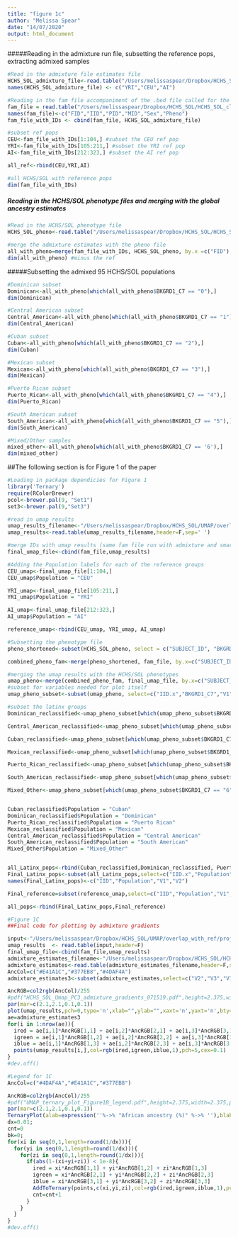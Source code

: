 ```yaml
---
title: "figure 1c"
author: "Melissa Spear"
date: "14/07/2020"
output: html_document
---
```


#####Reading in the admixture run file, subsetting the reference pops, extracting admixed samples 
```r
#Read in the admixture file estimates file 
HCHS_SOL_admixture_file<-read.table("/Users/melissaspear/Dropbox/HCHS_SOL/HCHS_SOL_clean_set_with_Reich_NAM_CEU_YRI_hg19_FINAL_030718_forwardstrand_PRUNED.3.Q", header =F, sep = ' ')
names(HCHS_SOL_admixture_file) <- c("YRI","CEU","AI")

#Reading in the fam file accompaniment of the .bed file called for the admixture run 
fam_file = read.table("/Users/melissaspear/Dropbox/HCHS_SOL/HCHS_SOL_clean_set_with_Reich_NAM_CEU_YRI_hg19_FINAL_030718_forwardstrand_PRUNED.fam", header=F, sep = ' ')
names(fam_file)<-c("FID","IID","PID","MID","Sex","Pheno")
fam_file_with_IDs <- cbind(fam_file, HCHS_SOL_admixture_file)

#subset ref pops
CEU<-fam_file_with_IDs[1:104,] #subset the CEU ref pop
YRI<-fam_file_with_IDs[105:211,] #subset the YRI ref pop
AI<-fam_file_with_IDs[212:323,] #subset the AI ref pop 

all_ref<-rbind(CEU,YRI,AI)

#all HCHS/SOL with reference pops 
dim(fam_file_with_IDs)
```

##### Reading in the HCHS/SOL phenotype files and merging with the global ancestry estimates 
```r
#Read in the HCHS/SOL phenotype file 
HCHS_SOL_pheno<-read.table("/Users/melissaspear/Dropbox/HCHS_SOL/HCHS_SOL_allphenotypes_ALL_samples_new_birthyear.txt", header= T, sep = '\t')

#merge the admixture estimates with the pheno file 
all_with_pheno=merge(fam_file_with_IDs, HCHS_SOL_pheno, by.x =c("FID"), by.y=c("SUBJECT_ID"))
dim(all_with_pheno) #minus the ref
```


#####Subsetting the admixed 95 HCHS/SOL populations 
```r
#Dominican subset 
Dominican<-all_with_pheno[which(all_with_pheno$BKGRD1_C7 == "0"),]
dim(Dominican)
```

```r
#Central American subset
Central_American<-all_with_pheno[which(all_with_pheno$BKGRD1_C7 == "1"),]
dim(Central_American)
```

```r
#Cuban subset
Cuban<-all_with_pheno[which(all_with_pheno$BKGRD1_C7 == "2"),]
dim(Cuban)
```

```r
#Mexican subset 
Mexican<-all_with_pheno[which(all_with_pheno$BKGRD1_C7 == "3"),]
dim(Mexican)
```

```r
#Puerto Rican subset 
Puerto_Rican<-all_with_pheno[which(all_with_pheno$BKGRD1_C7 == "4"),]
dim(Puerto_Rican)
```

```r
#South American subset 
South_American<-all_with_pheno[which(all_with_pheno$BKGRD1_C7 == "5"),]
dim(South_American)
```

```r
#Mixed/Other samples
mixed_other<-all_with_pheno[which(all_with_pheno$BKGRD1_C7 == '6'),]
dim(mixed_other)
```

##The following section is for Figure 1 of the paper 

```r
#Loading in package dependicies for Figure 1
library('Ternary') 
require(RColorBrewer)
pcol<-brewer.pal(9, "Set1")
set3<-brewer.pal(9,"Set3")
```


```r
#read in umap results 
umap_results_filename<-"/Users/melissaspear/Dropbox/HCHS_SOL/UMAP/overlap_with_ref/projections/HCHS_SOL_clean_set_with_Reich_NAM_CEU_YRI_hg19_FINAL_030718_forwardstrand_PRUNED_UMAP_PC3_NC2_NN15_MD0.5_201944194827.txt"
umap_results<-read.table(umap_results_filename,header=F,sep=' ')

#merge IDs with umap results (same fam file run with admixture and smartpca thus why not reading in again) 
final_umap_file<-cbind(fam_file,umap_results)

#Adding the Population labels for each of the reference groups 
CEU_umap<-final_umap_file[1:104,]
CEU_umap$Population = "CEU" 

YRI_umap<-final_umap_file[105:211,]
YRI_umap$Population = "YRI"

AI_umap<-final_umap_file[212:323,]
AI_umap$Population = "AI"

reference_umap<-rbind(CEU_umap, YRI_umap, AI_umap)

#Subsetting the phenotype file
pheno_shortened<-subset(HCHS_SOL_pheno, select = c("SUBJECT_ID", "BKGRD1_C7"))

combined_pheno_fam<-merge(pheno_shortened, fam_file, by.x=c("SUBJECT_ID"), by.y =c("FID"))

#merging the umap results with the HCHS/SOL phenotypes 
umap_pheno<-merge(combined_pheno_fam, final_umap_file, by.x=c("SUBJECT_ID"), by.y =c("FID"))
#subset for variables needed for plot itself 
umap_pheno_subset<-subset(umap_pheno, select=c("IID.x","BKGRD1_C7","V1","V2"))
```



```r
#subset the latinx groups 
Dominican_reclassified<-umap_pheno_subset[which(umap_pheno_subset$BKGRD1_C7 == "0"),]

Central_American_reclassified<-umap_pheno_subset[which(umap_pheno_subset$BKGRD1_C7 == "1"),]

Cuban_reclassified<-umap_pheno_subset[which(umap_pheno_subset$BKGRD1_C7 == "2"),]

Mexican_reclassified<-umap_pheno_subset[which(umap_pheno_subset$BKGRD1_C7 == "3"),]

Puerto_Rican_reclassified<-umap_pheno_subset[which(umap_pheno_subset$BKGRD1_C7 == "4"),]

South_American_reclassified<-umap_pheno_subset[which(umap_pheno_subset$BKGRD1_C7 == "5"),]

Mixed_Other<-umap_pheno_subset[which(umap_pheno_subset$BKGRD1_C7 == "6"),]


Cuban_reclassified$Population = "Cuban"
Dominican_reclassified$Population = "Dominican"
Puerto_Rican_reclassified$Population = "Puerto Rican"
Mexican_reclassified$Population = "Mexican"
Central_American_reclassified$Population = "Central American"
South_American_reclassified$Population = "South American"
Mixed_Other$Population = "Mixed_Other"


all_Latinx_pops<-rbind(Cuban_reclassified,Dominican_reclassified, Puerto_Rican_reclassified, Mexican_reclassified, Central_American_reclassified, South_American_reclassified, Mixed_Other)
Final_Latinx_pops<-subset(all_Latinx_pops,select=c("IID.x","Population","V1","V2"))
names(Final_Latinx_pops)<-c("IID","Population","V1","V2")

Final_reference=subset(reference_umap,select=c("IID","Population","V1","V2"))  

all_pops<-rbind(Final_Latinx_pops,Final_reference)  


```

```r
#Figure 1C 
##Final code for plotting by admixture gradients 

input<-"/Users/melissaspear/Dropbox/HCHS_SOL/UMAP/overlap_with_ref/projections/HCHS_SOL_clean_set_with_Reich_NAM_CEU_YRI_hg19_FINAL_030718_forwardstrand_PRUNED_UMAP_PC3_NC2_NN15_MD0.5_201944194827.txt"
umap_results  <- read.table(input,header=F)
final_umap_file<-cbind(fam_file,umap_results)
admixture_estimates_filename<-"/Users/melissaspear/Dropbox/HCHS_SOL/HCHS_SOL_clean_set_with_Reich_NAM_CEU_YRI_hg19_FINAL_030718_forwardstrand_PRUNED.3.Q"
admixture_estimates<-read.table(admixture_estimates_filename,header=F,sep=" ")
AncCol=c("#E41A1C","#377EB8","#4DAF4A")
admixture_estimates3<-subset(admixture_estimates,select=c("V2","V3","V1"))

AncRGB=col2rgb(AncCol)/255
#pdf("HCHS_SOL_Umap_PC3_admixture_gradients_071519.pdf",height=2.375,width=2.375,pointsize=5)
par(mar=c(2.1,2.1,0.1,0.1))  
plot(umap_results,pch=0,type='n',xlab="",ylab="",xaxt='n',yaxt='n',bty='n')
ae=admixture_estimates3
for(i in 1:nrow(ae)){
  ired = ae[i,1]*AncRGB[1,1] + ae[i,2]*AncRGB[2,1] + ae[i,3]*AncRGB[3,1]
  igreen = ae[i,1]*AncRGB[1,2] + ae[i,2]*AncRGB[2,2] + ae[i,3]*AncRGB[3,2]
  iblue = ae[i,1]*AncRGB[1,3] + ae[i,2]*AncRGB[2,3] + ae[i,3]*AncRGB[3,3]
  points(umap_results[i,],col=rgb(ired,igreen,iblue,1),pch=5,cex=0.1)
}
#dev.off()  
```


```r
#Legend for 1C 
AncCol=c("#4DAF4A","#E41A1C","#377EB8")

AncRGB=col2rgb(AncCol)/255
#pdf("UMAP_ternary_plot_Figure1B_legend.pdf",height=2.375,width=2.375,pointsize=10)
par(mar=c(2.1,2.1,0.1,0.1))
TernaryPlot(alab=expression(''%->% "African ancestry (%)" %->% ''),blab=expression(''%->%"European ancestry (%)" %->% ''),clab=expression(''%<-% "Amerindigenous ancestry (%)" %<-% ''),lab.cex=0.6,axis.cex = 0.5)
dx=0.01;
cnt=0
bk=0;
for(xi in seq(0,1,length=round(1/dx))){
  for(yi in seq(0,1,length=round(1/dx))){
    for(zi in seq(0,1,length=round(1/dx))){
      if(abs(1-(xi+yi+zi)) < 1e-8){
        ired = xi*AncRGB[1,1] + yi*AncRGB[1,2] + zi*AncRGB[1,3]
        igreen = xi*AncRGB[2,1] + yi*AncRGB[2,2] + zi*AncRGB[2,3]
        iblue = xi*AncRGB[3,1] + yi*AncRGB[3,2] + zi*AncRGB[3,3]
        AddToTernary(points,c(xi,yi,zi),col=rgb(ired,igreen,iblue,1),pch=20)
        cnt=cnt+1
      }
    }
  }
}
#dev.off()
```